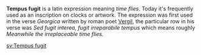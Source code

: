 '''Tempus fugit''' is a latin expression meaning ''time flies''. Today it's frequently used as an inscription on clocks or artwork. The expression was first used in the verse <i>Georgica</i> written by roman poet [[Vergil]], the particular row in his verse was <i>Sed fugit interea, fugit irreparabile tempus</i> which means roughly <i>Meanwhile the irreplaceable time flies</i>.

[[sv:Tempus fugit]]